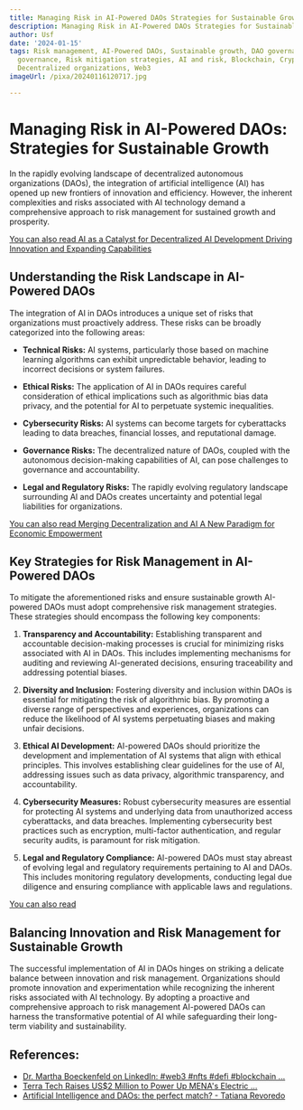 ```yaml
---
title: Managing Risk in AI-Powered DAOs Strategies for Sustainable Growth
description: Managing Risk in AI-Powered DAOs Strategies for Sustainable Growth
author: Usf
date: '2024-01-15'
tags: Risk management, AI-Powered DAOs, Sustainable growth, DAO governance, Decentralized
  governance, Risk mitigation strategies, AI and risk, Blockchain, Cryptocurrency,
  Decentralized organizations, Web3
imageUrl: /pixa/20240116120717.jpg

---
```

# Managing Risk in AI-Powered DAOs: Strategies for Sustainable Growth

In the rapidly evolving landscape  of decentralized autonomous organizations (DAOs), the integration of artificial intelligence (AI) has opened up new frontiers of innovation and  efficiency. However, the inherent complexities and  risks associated with AI technology demand a comprehensive approach to risk management for sustained growth and prosperity.

[You  can also read AI as  a Catalyst for Decentralized AI Development Driving Innovation and Expanding Capabilities](AI%20as%20a%20Catalyst%20for%20Decentralized%20AI%20Development%20Driving%20Innovation%20and%20Expanding%20Capabilities)


## Understanding the Risk  Landscape in AI-Powered DAOs

The integration of AI in DAOs introduces a unique set of risks that organizations must proactively address. These risks can be broadly categorized into the following areas:

* **Technical Risks:** AI systems, particularly those based on machine learning algorithms can exhibit unpredictable  behavior, leading to incorrect decisions or system failures.

* **Ethical  Risks:**  The application of AI in  DAOs requires careful  consideration of ethical implications such as algorithmic bias data privacy, and the potential for AI to perpetuate systemic inequalities.

* **Cybersecurity Risks:** AI systems can become targets for cyberattacks leading to data breaches, financial losses, and reputational  damage.

*  **Governance Risks:** The  decentralized nature of DAOs, coupled with the autonomous decision-making capabilities of AI, can pose challenges to governance and  accountability.

* **Legal and Regulatory Risks:** The rapidly  evolving regulatory landscape surrounding AI and DAOs creates uncertainty and  potential legal liabilities for organizations.

[You can  also read Merging  Decentralization and AI A New Paradigm for Economic Empowerment](Merging%20Decentralization%20and%20AI%20A%20New%20Paradigm%20for%20Economic%20Empowerment)


## Key Strategies  for Risk Management in  AI-Powered DAOs

To mitigate the aforementioned risks and ensure sustainable growth AI-powered DAOs must adopt comprehensive risk management strategies.  These strategies should encompass the  following key components:

1. **Transparency and Accountability:** Establishing  transparent and accountable decision-making processes is crucial  for minimizing risks associated  with AI in DAOs. This includes implementing mechanisms for auditing  and reviewing  AI-generated decisions, ensuring traceability and addressing  potential biases.

2. **Diversity and Inclusion:**  Fostering diversity and inclusion within DAOs is essential for mitigating the risk of algorithmic bias. By promoting a diverse range of perspectives and experiences, organizations can reduce the likelihood of AI  systems  perpetuating biases and making unfair decisions.

3. **Ethical AI Development:** AI-powered DAOs should prioritize the development  and  implementation of AI systems that align with ethical principles. This involves establishing clear guidelines  for  the use  of AI, addressing issues  such  as  data privacy, algorithmic transparency, and accountability.

4. **Cybersecurity Measures:** Robust cybersecurity measures are  essential for protecting  AI systems and underlying data from unauthorized access cyberattacks, and data breaches. Implementing cybersecurity best practices such as encryption,  multi-factor authentication, and regular security audits, is paramount for risk mitigation.

5. **Legal and Regulatory  Compliance:** AI-powered DAOs must stay abreast of evolving legal and regulatory requirements pertaining to AI and DAOs. This includes monitoring regulatory developments, conducting legal due diligence and ensuring compliance with applicable laws and regulations.

[You can  also read ]()


##  Balancing Innovation and Risk Management for  Sustainable Growth

The successful implementation of AI  in DAOs hinges on striking a delicate balance between  innovation  and risk management. Organizations should promote innovation and experimentation while recognizing the inherent risks associated with AI technology. By adopting a proactive and comprehensive approach to  risk management AI-powered DAOs can harness the transformative  potential of AI while safeguarding their long-term viability and sustainability.

## References:
- [Dr. Martha Boeckenfeld on LinkedIn: #web3 #nfts #defi #blockchain ...](https://www.linkedin.com/posts/dr-martha-boeckenfeld_web3-nfts-defi-activity-7010184103270436864-OV1H?trk=public_profile_like_view)
- [Terra Tech Raises US$2 Million to Power Up MENA's Electric ...](https://www.sme10x.com/10x-industry/terra-tech-raises-us2-million-to-power-up-menas-electric-vehicle-landscape)
- [Artificial Intelligence and DAOs: the perfect match? - Tatiana Revoredo](https://tatianarevoredo.medium.com/artificial-intelligence-and-daos-the-perfect-marriage-d84250d6bf3e)
